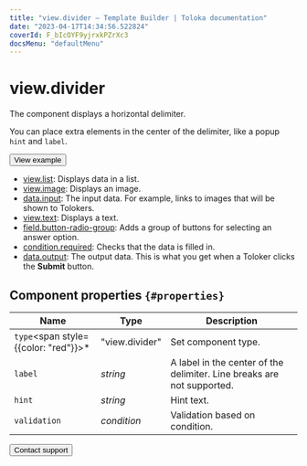 ```yaml
---
title: "view.divider — Template Builder | Toloka documentation"
date: "2023-04-17T14:34:56.522824"
coverId: F_bIcOYF9yjrxkPZrXc3
docsMenu: "defaultMenu"
---
```


# view.divider

The component displays a horizontal delimiter.

You can place extra elements in the center of the delimiter, like a popup `hint` and `label`.

<Button themeColor="light" view="default" size="l" type="link" url="https://ya.cc/t/yWUusmRj48ZRya">View example</Button>

<Cut title="Components used in the example">

- [view.list](/docs/template-builder/reference/view.list): Displays data in a list.
- [view.image](/docs/template-builder/reference/view.image): Displays an image.
- [data.input](/docs/template-builder/operations/work-with-data): The input data. For example, links to images that will be shown to Tolokers.
- [view.text](/docs/template-builder/reference/view.text): Displays a text.
- [field.button-radio-group](/docs/template-builder/reference/field.button-radio-group): Adds a group of buttons for selecting an answer option.
- [condition.required](/docs/template-builder/reference/condition.required): Checks that the data is filled in.
- [data.output](/docs/template-builder/operations/work-with-data): The output data. This is what you get when a Toloker clicks the **Submit** button.

</Cut>

## Component properties `{#properties}`

**Name** | **Type** | **Description**
----- | ----- | -----
`type`<span style={{color: "red"}}>\*</span> | "view.divider" | Set component type.
`label` | _string_ | A label in the center of the delimiter. Line breaks are not supported.
`hint` | _string_ | Hint text.
`validation` | _condition_ | Validation based on condition.

<Button themeColor="light" view="default" size="l" type="link" url="/docs/guide/troubleshooting/support?form-source=template-builder-reference-view-divider">Contact support</Button>